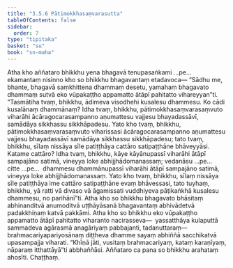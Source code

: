 ```yaml
---
title: "3.5.6 Pātimokkhasaṃvarasutta"
tableOfContents: false
sidebar:
  order: 7
type: "tipitaka"
basket: "su"
book: "sn-maha"
---
```



<DynamicBreadcrumb />

<Division number="412" book="sn-maha" bookNo="14" page="163">

<Paragraph number="955" book="sn-maha">
Atha kho aññataro bhikkhu yena bhagavā tenupasaṅkami …pe…  ekamantaṃ nisinno kho so bhikkhu bhagavantaṃ etadavoca—
</Paragraph>

<Paragraph number="956" book="sn-maha">
“Sādhu me, bhante, bhagavā saṃkhittena dhammaṃ desetu, yamahaṃ bhagavato dhammaṃ sutvā eko vūpakaṭṭho appamatto ātāpī pahitatto vihareyyan”ti. “Tasmātiha tvaṃ, bhikkhu, ādimeva visodhehi kusalesu dhammesu. Ko cādi kusalānaṃ dhammānaṃ? Idha tvaṃ, bhikkhu, pātimokkhasaṃvarasaṃvuto viharāhi ācāragocarasampanno aṇumattesu vajjesu bhayadassāvī, samādāya sikkhassu sikkhāpadesu. Yato kho tvaṃ, bhikkhu, pātimokkhasaṃvarasaṃvuto viharissasi ācāragocarasampanno aṇumattesu vajjesu bhayadassāvī samādāya sikkhassu sikkhāpadesu; tato tvaṃ, bhikkhu, sīlaṃ nissāya sīle patiṭṭhāya cattāro satipaṭṭhāne bhāveyyāsi.
</Paragraph>

<Paragraph number="957" book="sn-maha">
Katame cattāro? Idha tvaṃ, bhikkhu, kāye kāyānupassī viharāhi ātāpī sampajāno satimā, vineyya loke abhijjhādomanassaṃ; vedanāsu …pe…  citte …pe…  dhammesu dhammānupassī viharāhi ātāpī sampajāno satimā, vineyya loke abhijjhādomanassaṃ. Yato kho tvaṃ, bhikkhu, sīlaṃ nissāya sīle patiṭṭhāya ime cattāro satipaṭṭhāne evaṃ bhāvessasi, tato tuyhaṃ, bhikkhu, yā ratti vā divaso vā āgamissati vuddhiyeva pāṭikaṅkhā kusalesu dhammesu, no parihānī”ti. Atha kho so bhikkhu bhagavato bhāsitaṃ abhinanditvā anumoditvā uṭṭhāyāsanā bhagavantaṃ abhivādetvā padakkhiṇaṃ katvā pakkāmi.
</Paragraph>

<Paragraph number="958" book="sn-maha">
Atha kho so bhikkhu eko vūpakaṭṭho appamatto ātāpī pahitatto viharanto nacirasseva—  yassatthāya kulaputtā sammadeva agārasmā anagāriyaṃ pabbajanti, tadanuttaraṃ—  brahmacariyapariyosānaṃ diṭṭheva dhamme sayaṃ abhiññā sacchikatvā upasampajja viharati. “Khīṇā jāti, vusitaṃ brahmacariyaṃ, kataṃ karaṇīyaṃ, nāparaṃ itthattāyā”ti abbhaññāsi. Aññataro ca pana so bhikkhu arahataṃ ahosīti.

</Paragraph>
</Division>

<Paragraph number="959" type="center" book="sn-maha">
Chaṭṭhaṃ.
</Paragraph>